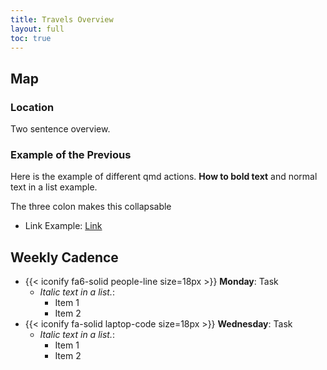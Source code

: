 ```yaml
---
title: Travels Overview
layout: full
toc: true
---
```


## Map


### Location

Two sentence overview.


### Example of the Previous

Here is the example of different qmd actions. **How to bold text** and normal text in a list example.


The three colon makes this collapsable

::: {.callout-note appearance="minimal" title="Collapasable Example" collapse="false"}

- Link Example: [Link](https://www.rebekahrudd.com)

:::

## Weekly Cadence

- {{< iconify fa6-solid people-line size=18px >}} **Monday**: Task
  - *Italic text in a list.*:
    - Item 1
    - Item 2
- {{< iconify fa-solid laptop-code size=18px >}} **Wednesday**: Task
  - *Italic text in a list.*:
    - Item 1
    - Item 2